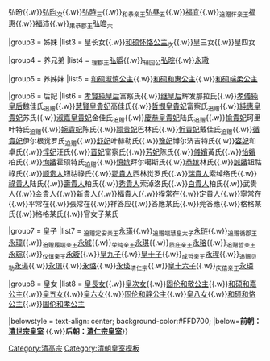{{Navbox
|name = 清高宗皇室
|title = [[乾隆帝|清高宗]]皇室
|titlestyle = background-color:#FFD700;
|image =
|style = width:100%;text-align:center; 
|groupstyle = text-align:center; background-color:#FFD700;
|liststyle = text-align:center;
|state = {{{state<includeonly>|collapsed</includeonly>}}}
|group1 = 父母
|list1 = 世宗宪皇帝[[雍正帝|胤禛]]{{ww}}[[孝聖憲皇后]]鈕祜祿氏<sub>尊封</sub>

|group2 = 兄弟
|list2 = <sub>追赠端亲王</sub>[[弘暉]]<sub>长</sub>{{.w}}弘昐{{.w}}[[弘昀]]<sub>次</sub>{{.w}}[[弘時]]<sub>三</sub>{{.w}}<sub>和恭亲王</sub>[[弘昼]]<sub>五</sub>{{.w}}[[福宜]]{{.w}}<sub>追赠怀亲王</sub>[[福惠]]{{.w}}[[福沛]]{{.w}}<sub>果恭郡王</sub>[[弘曕]]<sub>六</sub>

|group3 = 姊妹
|list3 = 皇长女{{.w}}[[和硕怀恪公主]]<sub>次</sub>{{.w}}皇三女{{.w}}皇四女

|group4 = 养兄弟
|list4 = <sub>理郡王</sub>[[弘㬙]]{{.w}}<sub>辅国公</sub>[[弘晥]]{{.w}}[[永璥]]

|group5 = 养姊妹
|list5 = [[和硕淑慎公主]]{{.w}}[[和硕和惠公主]]{{.w}}[[和硕端柔公主]]

|group6 = 后妃
|list6 = [[孝賢純皇后]]富察氏{{.w}}[[清高宗继皇后|继皇后]]辉发那拉氏{{.w}}[[孝儀純皇后]]魏佳氏<sub>追赠</sub>{{.w}}[[慧賢皇貴妃]]高佳氏{{.w}}[[哲憫皇貴妃]]富察氏<sub>追赠</sub>{{.w}}[[純惠皇貴妃]]苏氏{{.w}}[[淑嘉皇貴妃]]金佳氏<sub>追赠</sub>{{.w}}[[慶恭皇貴妃]]陆氏<sub>追赠</sub>{{.w}}[[愉貴妃]]珂里叶特氏<sub>追赠</sub>{{.w}}[[婉貴太妃|婉貴妃]]陈氏{{.w}}[[颖贵妃]]巴林氏{{.w}}[[忻貴妃]]戴佳氏<sub>追赠</sub>{{.w}}[[循貴妃]]伊尔根觉罗氏<sub>追赠</sub>{{.w}}[[舒妃]]叶赫勒氏{{.w}}[[豫妃 (乾隆帝)|豫妃]]博尔济吉特氏{{.w}}[[容妃 (乾隆帝)|容妃]]和卓氏{{.w}}[[惇妃]]汪氏{{.w}}[[富察晉妃 (清高宗)|晋妃]]富察氏{{.w}}[[芳妃]]陈氏{{.w}}[[儀嬪]]黃氏{{.w}}[[怡嬪]]柏氏{{.w}}[[恂嬪]]霍硕特氏<sub>追赠</sub>{{.w}}[[慎嬪 (乾隆帝)|慎嫔]]拜尔噶斯氏{{.w}}[[恭嫔 (乾隆帝)|恭嫔]]林氏{{.w}}[[誠嬪]]钮祜祿氏{{.w}}[[顺贵人]]钮祜祿氏{{.w}}[[鄂貴人 (乾隆帝)|鄂貴人]]西林觉罗氏{{.w}}[[瑞貴人]]索绰络氏{{.w}}[[祿貴人]]陆氏{{.w}}[[壽貴人]]柏氏{{.w}}[[秀貴人]]索淖洛氏{{.w}}[[白貴人]]柏氏{{.w}}武贵人{{.w}}金貴人{{.w}}新貴人{{.w}}福貴人{{.w}}[[揆常在]]{{.w}}[[定貴人 (乾隆帝)|定貴人]]{{.w}}寧常在{{.w}}平常在{{.w}}張常在{{.w}}祥答应{{.w}}答應某氏{{.w}}莞答應{{.w}}格格某氏{{.w}}格格某氏{{.w}}官女子某氏

|group7 = 皇子
|list7 = <sub>追赠定安亲王</sub>[[永璜]]{{.w}}<sub>追赠端慧皇太子</sub>[[永琏]]{{.w}}<sub>追赠循郡王</sub>[[永璋]]{{.w}}<sub>追赠履端亲王</sub>[[永珹]]{{.w}}<sub>荣纯亲王</sub>[[永琪]]{{.w}}<sub>质庄亲王</sub>[[永瑢]]{{.w}}<sub>追赠哲亲王</sub>[[永琮]]{{.w}}<sub>仪慎亲王</sub>[[永璇]]{{.w}}[[乾隆帝皇九子|皇九子]]{{.w}}[[乾隆帝皇十子|皇十子]]{{.w}}<sub>成哲亲王</sub>[[永瑆]]{{.w}}<sub>追赠贝勒</sub>[[永璂]]{{.w}}[[永璟]]{{.w}}[[永璐]]{{.w}}[[嘉庆帝|永琰]]<sub>清仁宗</sub>{{.w}}[[乾隆帝皇十六子|皇十六子]]{{.w}}<sub>庆僖亲王</sub>[[永璘]]

|group8 = 皇女
|list8 = [[乾隆帝长女|皇長女]]{{.w}}[[乾隆帝次女|皇次女]]{{.w}}[[固伦和敬公主]]{{.w}}[[和硕和嘉公主]]{{.w}}[[乾隆帝皇五女|皇五女]]{{.w}}[[乾隆帝皇六女|皇六女]]{{.w}}[[固伦和静公主]]{{.w}}[[乾隆帝皇八女|皇八女]]{{.w}}[[和硕和恪公主]]{{.w}}[[固伦和孝公主]]

|belowstyle = text-align: center; background-color:#FFD700;
|below='''前朝：[[Template:清世宗皇室|清世宗皇室]]''' {{.w}}'''后朝：[[Template:清仁宗皇室|清仁宗皇室]]'''}}

<noinclude>
[[Category:清高宗]]
[[Category:清朝皇室模板]]
</noinclude>